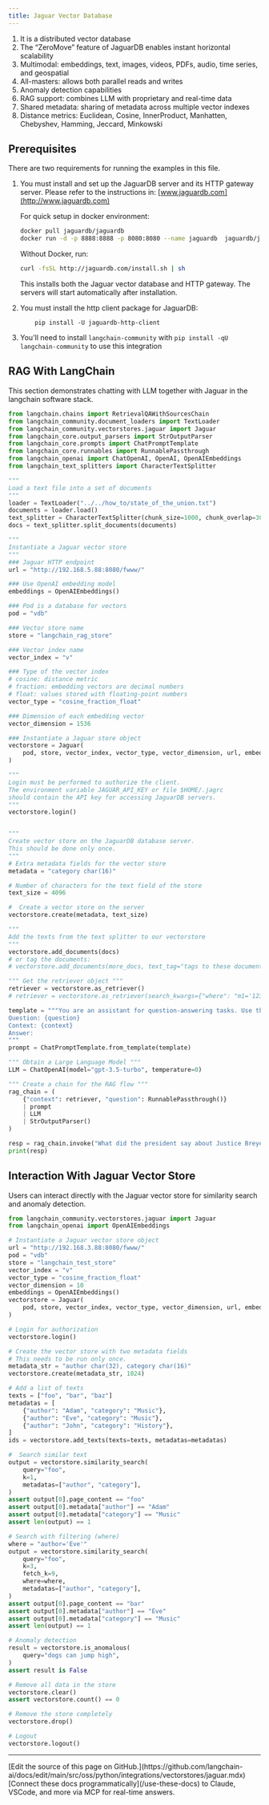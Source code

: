 ```yaml
---
title: Jaguar Vector Database
---
```


1. It is a distributed vector database
2. The “ZeroMove” feature of JaguarDB enables instant horizontal scalability
3. Multimodal: embeddings, text, images, videos, PDFs, audio, time series, and geospatial
4. All-masters: allows both parallel reads and writes
5. Anomaly detection capabilities
6. RAG support: combines LLM with proprietary and real-time data
7. Shared metadata: sharing of metadata across multiple vector indexes
8. Distance metrics: Euclidean, Cosine, InnerProduct, Manhatten, Chebyshev, Hamming, Jeccard, Minkowski

## Prerequisites

There are two requirements for running the examples in this file.

1. You must install and set up the JaguarDB server and its HTTP gateway server.
    Please refer to the instructions in:
    [www.jaguardb.com](http://www.jaguardb.com)

    For quick setup in docker environment:

    ```bash
    docker pull jaguardb/jaguardb
    docker run -d -p 8888:8888 -p 8080:8080 --name jaguardb  jaguardb/jaguardb
    ```

    Without Docker, run:

    ```bash
    curl -fsSL http://jaguardb.com/install.sh | sh
    ```

    This installs both the Jaguar vector database and HTTP gateway. The servers will start automatically after installation.

2. You must install the http client package for JaguarDB:

   ```
       pip install -U jaguardb-http-client
   ```

3. You'll need to install `langchain-community` with `pip install -qU langchain-community` to use this integration

## RAG With LangChain

This section demonstrates chatting with LLM together with Jaguar in the langchain software stack.

```python
from langchain.chains import RetrievalQAWithSourcesChain
from langchain_community.document_loaders import TextLoader
from langchain_community.vectorstores.jaguar import Jaguar
from langchain_core.output_parsers import StrOutputParser
from langchain_core.prompts import ChatPromptTemplate
from langchain_core.runnables import RunnablePassthrough
from langchain_openai import ChatOpenAI, OpenAI, OpenAIEmbeddings
from langchain_text_splitters import CharacterTextSplitter

"""
Load a text file into a set of documents
"""
loader = TextLoader("../../how_to/state_of_the_union.txt")
documents = loader.load()
text_splitter = CharacterTextSplitter(chunk_size=1000, chunk_overlap=300)
docs = text_splitter.split_documents(documents)

"""
Instantiate a Jaguar vector store
"""
### Jaguar HTTP endpoint
url = "http://192.168.5.88:8080/fwww/"

### Use OpenAI embedding model
embeddings = OpenAIEmbeddings()

### Pod is a database for vectors
pod = "vdb"

### Vector store name
store = "langchain_rag_store"

### Vector index name
vector_index = "v"

### Type of the vector index
# cosine: distance metric
# fraction: embedding vectors are decimal numbers
# float: values stored with floating-point numbers
vector_type = "cosine_fraction_float"

### Dimension of each embedding vector
vector_dimension = 1536

### Instantiate a Jaguar store object
vectorstore = Jaguar(
    pod, store, vector_index, vector_type, vector_dimension, url, embeddings
)

"""
Login must be performed to authorize the client.
The environment variable JAGUAR_API_KEY or file $HOME/.jagrc
should contain the API key for accessing JaguarDB servers.
"""
vectorstore.login()


"""
Create vector store on the JaguarDB database server.
This should be done only once.
"""
# Extra metadata fields for the vector store
metadata = "category char(16)"

# Number of characters for the text field of the store
text_size = 4096

#  Create a vector store on the server
vectorstore.create(metadata, text_size)

"""
Add the texts from the text splitter to our vectorstore
"""
vectorstore.add_documents(docs)
# or tag the documents:
# vectorstore.add_documents(more_docs, text_tag="tags to these documents")

""" Get the retriever object """
retriever = vectorstore.as_retriever()
# retriever = vectorstore.as_retriever(search_kwargs={"where": "m1='123' and m2='abc'"})

template = """You are an assistant for question-answering tasks. Use the following pieces of retrieved context to answer the question. If you don't know the answer, just say that you don't know. Use three sentences maximum and keep the answer concise.
Question: {question}
Context: {context}
Answer:
"""
prompt = ChatPromptTemplate.from_template(template)

""" Obtain a Large Language Model """
LLM = ChatOpenAI(model="gpt-3.5-turbo", temperature=0)

""" Create a chain for the RAG flow """
rag_chain = (
    {"context": retriever, "question": RunnablePassthrough()}
    | prompt
    | LLM
    | StrOutputParser()
)

resp = rag_chain.invoke("What did the president say about Justice Breyer?")
print(resp)
```

## Interaction With Jaguar Vector Store

Users can interact directly with the Jaguar vector store for similarity search and anomaly detection.

```python
from langchain_community.vectorstores.jaguar import Jaguar
from langchain_openai import OpenAIEmbeddings

# Instantiate a Jaguar vector store object
url = "http://192.168.3.88:8080/fwww/"
pod = "vdb"
store = "langchain_test_store"
vector_index = "v"
vector_type = "cosine_fraction_float"
vector_dimension = 10
embeddings = OpenAIEmbeddings()
vectorstore = Jaguar(
    pod, store, vector_index, vector_type, vector_dimension, url, embeddings
)

# Login for authorization
vectorstore.login()

# Create the vector store with two metadata fields
# This needs to be run only once.
metadata_str = "author char(32), category char(16)"
vectorstore.create(metadata_str, 1024)

# Add a list of texts
texts = ["foo", "bar", "baz"]
metadatas = [
    {"author": "Adam", "category": "Music"},
    {"author": "Eve", "category": "Music"},
    {"author": "John", "category": "History"},
]
ids = vectorstore.add_texts(texts=texts, metadatas=metadatas)

#  Search similar text
output = vectorstore.similarity_search(
    query="foo",
    k=1,
    metadatas=["author", "category"],
)
assert output[0].page_content == "foo"
assert output[0].metadata["author"] == "Adam"
assert output[0].metadata["category"] == "Music"
assert len(output) == 1

# Search with filtering (where)
where = "author='Eve'"
output = vectorstore.similarity_search(
    query="foo",
    k=3,
    fetch_k=9,
    where=where,
    metadatas=["author", "category"],
)
assert output[0].page_content == "bar"
assert output[0].metadata["author"] == "Eve"
assert output[0].metadata["category"] == "Music"
assert len(output) == 1

# Anomaly detection
result = vectorstore.is_anomalous(
    query="dogs can jump high",
)
assert result is False

# Remove all data in the store
vectorstore.clear()
assert vectorstore.count() == 0

# Remove the store completely
vectorstore.drop()

# Logout
vectorstore.logout()
```

---

<Callout icon="pen-to-square" iconType="regular">
    [Edit the source of this page on GitHub.](https://github.com/langchain-ai/docs/edit/main/src/oss/python/integrations/vectorstores/jaguar.mdx)
</Callout>
<Tip icon="terminal" iconType="regular">
    [Connect these docs programmatically](/use-these-docs) to Claude, VSCode, and more via MCP for    real-time answers.
</Tip>
